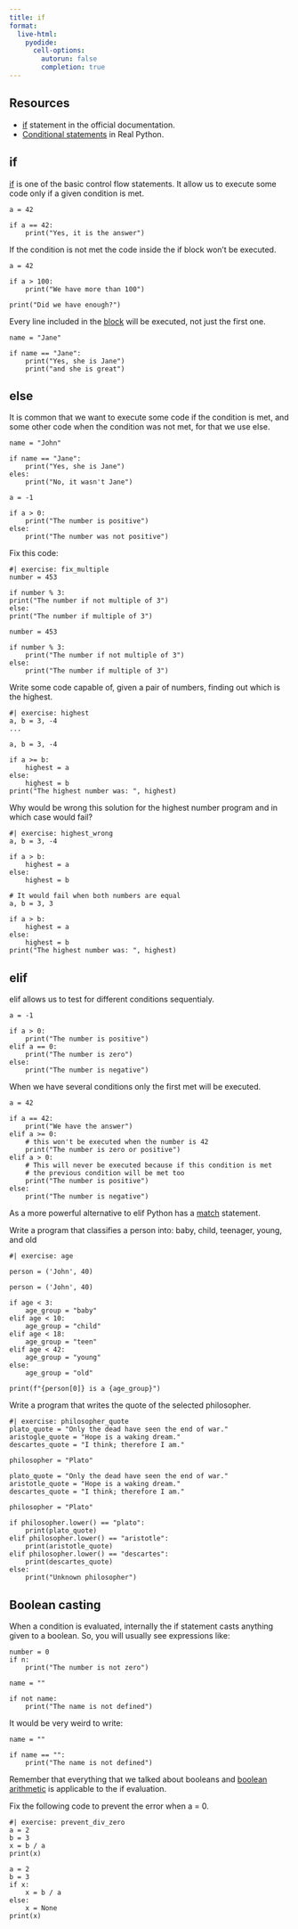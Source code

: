 ```yaml
---
title: if
format:
  live-html:
    pyodide:
      cell-options:
        autorun: false
        completion: true
---
```


## Resources

- [if](https://docs.python.org/3/tutorial/controlflow.html#if-statements) statement in the official documentation.
- [Conditional statements](https://realpython.com/python-conditional-statements/) in Real Python.

## if

[if](https://docs.python.org/3/tutorial/controlflow.html#if-statements) is one of the basic control flow statements.
It allow us to execute some code only if a given condition is met.

```pyodide
a = 42

if a == 42:
    print("Yes, it is the answer")

```

If the condition is not met the code inside the if block won't be executed.

```pyodide
a = 42

if a > 100:
    print("We have more than 100")

print("Did we have enough?")

```


Every line included in the [block](block.qmd) will be executed, not just the first one.

```pyodide
name = "Jane"

if name == "Jane":
    print("Yes, she is Jane")
    print("and she is great")

```

## else

It is common that we want to execute some code if the condition is met, and some other code when the condition was not met, for that we use else.

```pyodide
name = "John"

if name == "Jane":
    print("Yes, she is Jane")
eles:
    print("No, it wasn't Jane")
```


```pyodide
a = -1

if a > 0:
    print("The number is positive")
else:
    print("The number was not positive")
```

Fix this code:

```pyodide
#| exercise: fix_multiple
number = 453

if number % 3:
print("The number if not multiple of 3")
else:
print("The number if multiple of 3")
```

::: { .solution exercise="fix_multiple" }
::: { .callout-tip collapse="false"}

```pyodide
number = 453

if number % 3:
    print("The number if not multiple of 3")
else:
    print("The number if multiple of 3")
```

:::
:::

Write some code capable of, given a pair of numbers, finding out which is the highest.

```pyodide
#| exercise: highest
a, b = 3, -4
...
```

::: { .solution exercise="highest" }
::: { .callout-tip collapse="false"}

```pyodide
a, b = 3, -4

if a >= b:
    highest = a
else:
    highest = b
print("The highest number was: ", highest)
```

:::
:::

Why would be wrong this solution for the highest number program and in which case would fail?

```pyodide
#| exercise: highest_wrong
a, b = 3, -4

if a > b:
    highest = a
else:
    highest = b
```

::: { .solution exercise="highest_wrong" }
::: { .callout-tip collapse="false"}

```pyodide
# It would fail when both numbers are equal
a, b = 3, 3

if a > b:
    highest = a
else:
    highest = b
print("The highest number was: ", highest)
```

:::
:::


## elif

elif allows us to test for different conditions sequentialy.

```pyodide
a = -1

if a > 0:
    print("The number is positive")
elif a == 0:
    print("The number is zero")
else:
    print("The number is negative")
```

When we have several conditions only the first met will be executed.

```pyodide
a = 42

if a == 42:
    print("We have the answer")
elif a >= 0:
    # this won't be executed when the number is 42
    print("The number is zero or positive")
elif a > 0:
    # This will never be executed because if this condition is met
    # the previous condition will be met too
    print("The number is positive")
else:
    print("The number is negative")
```

As a more powerful alternative to elif Python has a [match](https://docs.python.org/dev/tutorial/controlflow.html#match-statements) statement.

Write a program that classifies a person into: baby, child, teenager, young, and old

```pyodide
#| exercise: age

person = ('John', 40)

```

::: { .solution exercise="age" }
::: { .callout-tip collapse="false"}

```pyodide

person = ('John', 40)

if age < 3:
    age_group = "baby"
elif age < 10:
    age_group = "child"
elif age < 18:
    age_group = "teen"
elif age < 42:
    age_group = "young"
else:
    age_group = "old"

print(f"{person[0]} is a {age_group}")

```

:::
:::

Write a program that writes the quote of the selected philosopher.

```pyodide
#| exercise: philosopher_quote
plato_quote = "Only the dead have seen the end of war."
aristogle_quote = "Hope is a waking dream."
descartes_quote = "I think; therefore I am."

philosopher = "Plato"

```

::: { .solution exercise="variable_name" }
::: { .callout-tip collapse="false"}

```pyodide
plato_quote = "Only the dead have seen the end of war."
aristotle_quote = "Hope is a waking dream."
descartes_quote = "I think; therefore I am."

philosopher = "Plato"

if philosopher.lower() == "plato":
    print(plato_quote)
elif philosopher.lower() == "aristotle":
    print(aristotle_quote)
elif philosopher.lower() == "descartes":
    print(descartes_quote)
else:
    print("Unknown philosopher")
```

:::
:::

## Boolean casting

When a condition is evaluated, internally the if statement casts anything given to a boolean. So, you will usually see expressions like:

```pyodide

number = 0
if n:
    print("The number is not zero")

name = ""

if not name:
    print("The name is not defined")

```

It would be very weird to write:

```pyodide

name = ""

if name == "":
    print("The name is not defined")

```

Remember that everything that we talked about booleans and [boolean arithmetic](../types_and_operators/comparisons_and_bool_operators.qmd) is applicable to the if evaluation.


Fix the following code to prevent the error when a = 0.

```pyodide
#| exercise: prevent_div_zero
a = 2
b = 3
x = b / a
print(x)

```

::: { .solution exercise="prevent_div_zero" }
::: { .callout-tip collapse="false"}

```pyodide
a = 2
b = 3
if x:
    x = b / a
else:
    x = None
print(x)

```

:::
:::
